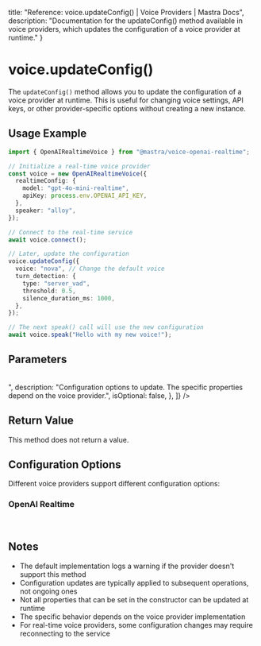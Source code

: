   title: "Reference: voice.updateConfig() | Voice Providers | Mastra Docs",
  description: "Documentation for the updateConfig() method available in voice providers, which updates the configuration of a voice provider at runtime."
}

# voice.updateConfig()

The `updateConfig()` method allows you to update the configuration of a voice provider at runtime. This is useful for changing voice settings, API keys, or other provider-specific options without creating a new instance.

## Usage Example

```typescript
import { OpenAIRealtimeVoice } from "@mastra/voice-openai-realtime";

// Initialize a real-time voice provider
const voice = new OpenAIRealtimeVoice({
  realtimeConfig: {
    model: "gpt-4o-mini-realtime",
    apiKey: process.env.OPENAI_API_KEY,
  },
  speaker: "alloy",
});

// Connect to the real-time service
await voice.connect();

// Later, update the configuration
voice.updateConfig({
  voice: "nova", // Change the default voice
  turn_detection: {
    type: "server_vad",
    threshold: 0.5,
    silence_duration_ms: 1000,
  },
});

// The next speak() call will use the new configuration
await voice.speak("Hello with my new voice!");
```

## Parameters

<br />
<PropertiesTable
  content={[
    {
      name: "options",
      type: "Record<string, unknown>",
      description:
        "Configuration options to update. The specific properties depend on the voice provider.",
      isOptional: false,
    },
  ]}
/>

## Return Value

This method does not return a value.

## Configuration Options

Different voice providers support different configuration options:

### OpenAI Realtime

<br />
<PropertiesTable
  content={[
    {
      name: "voice",
      type: "string",
      description:
        "Voice ID to use for speech synthesis (e.g., 'alloy', 'echo', 'nova')",
      isOptional: true,
    },
    {
      name: "turn_detection",
      type: "{ type: string, threshold?: number, silence_duration_ms?: number }",
      description:
        "Configuration for detecting when a user has finished speaking",
      isOptional: true,
    },
  ]}
/>

## Notes

- The default implementation logs a warning if the provider doesn't support this method
- Configuration updates are typically applied to subsequent operations, not ongoing ones
- Not all properties that can be set in the constructor can be updated at runtime
- The specific behavior depends on the voice provider implementation
- For real-time voice providers, some configuration changes may require reconnecting to the service